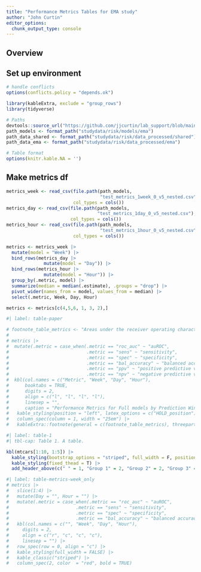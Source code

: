 ```yaml
---
title: "Performance Metrics Tables for EMA study"
author: "John Curtin"
editor_options: 
  chunk_output_type: console
---
```


## Overview



## Set up environment
```r
# handle conflicts
options(conflicts.policy = "depends.ok")

library(kableExtra, exclude = "group_rows")
library(tidyverse)

# Paths
devtools::source_url("https://github.com/jjcurtin/lab_support/blob/main/format_path.R?raw=true")
path_models <- format_path("studydata/risk/models/ema")
path_data_shared <- format_path("studydata/risk/data_processed/shared")
path_data_ema <- format_path("studydata/risk/data_processed/ema")

# Table format
options(knitr.kable.NA = '')
```

## Make metrics df
```r
metrics_week <- read_csv(file.path(path_models, 
                                   "test_metrics_1week_0_v5_nested.csv"),
                         col_types = cols())
metrics_day <- read_csv(file.path(path_models, 
                                  "test_metrics_1day_0_v5_nested.csv"),
                        col_types = cols())
metrics_hour <- read_csv(file.path(path_models, 
                                   "test_metrics_1hour_0_v5_nested.csv"),
                         col_types = cols())

```


```r
metrics <- metrics_week |> 
  mutate(model = "Week") |> 
  bind_rows(metrics_day |> 
              mutate(model = "Day")) |> 
  bind_rows(metrics_hour |> 
              mutate(model = "Hour")) |> 
  group_by(.metric, model) |> 
  summarize(median = median(.estimate), .groups = "drop") |> 
  pivot_wider(names_from = model, values_from = median) |> 
  select(.metric, Week, Day, Hour)

metrics <- metrics[c(4,5,6, 1, 3, 2),]
```

```r
#| label: table-paper

# footnote_table_metrics <- "Areas under the receiver operating characteristic curves (auROCs) summarize the model's sensitivity and specificity over all possible decision thresholds. Sensitivity, specificity, balanced accuracy, positive predictive value, and negative predictive value are performance metrics calculated at a single decision threshold for each model determined with Youden’s index. All metrics represent median values across 30 held-out test sets." 
# 
# metrics |> 
#  mutate(.metric = case_when(.metric == "roc_auc" ~ "auROC",
#                             .metric == "sens" ~ "sensitivity",
#                             .metric == "spec" ~ "specificity",
#                             .metric == "bal_accuracy" ~ "balanced accuracy",
#                             .metric == "ppv" ~ "positive predictive value",
#                             .metric == "npv" ~ "negative predictive value")) |> 
#  kbl(col.names = c("Metric", "Week", "Day", "Hour"),
#      booktabs = TRUE,
#      digits = 2,
#      align = c("l", "l", "l", "l"),
#      linesep = "",
#      caption = "Performance Metrics for Full models by Prediction Window") |>  
#   kable_styling(position = "left", latex_options = c("HOLD_position")) |>  
#   column_spec(column = 1, width = "25em") |>   
#   kableExtra::footnote(general = c(footnote_table_metrics), threeparttable = TRUE)
```

```r
#| label: table-1
#| tbl-cap: Table 1. A table.

kbl(mtcars[1:10, 1:5]) |>
  kable_styling(bootstrap_options = "striped", full_width = F, position = "float_right") |>
  kable_styling(fixed_thead = T) |>
  add_header_above(c(" " = 1, "Group 1" = 2, "Group 2" = 2, "Group 3" = 1))

```

```r
#| label: table-metrics-week_only
# metrics |> 
#   slice(1:4) |> 
#   mutate(Day = "", Hour = "") |> 
#   mutate(.metric = case_when(.metric == "roc_auc" ~ "auROC",
#                         .metric == "sens" ~ "sensitivity",
#                         .metric == "spec" ~ "specificity",
#                         .metric == "bal_accuracy" ~ "balanced accuracy")) |> 
#   kbl(col.names = c("", "Week", "Day", "Hour"),
#     digits = 2,
#     align = c("r", "c", "c", "c"),
#     linesep = "") |> 
#   row_spec(row = 0, align = "c") |> 
#   kable_styling(full_width = FALSE) |> 
#   kable_classic("striped") |> 
#   column_spec(2, color  = "red", bold = TRUE)
```
